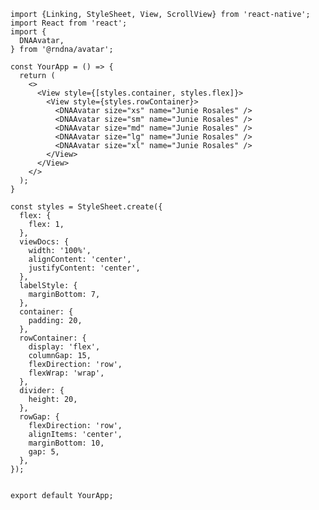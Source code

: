 
```SnackPlayer name=Avatar&description=This%20is%20a%20description&dependencies=@rndna/avatar&platform=web
import {Linking, StyleSheet, View, ScrollView} from 'react-native';
import React from 'react';
import {
  DNAAvatar,
} from '@rndna/avatar';

const YourApp = () => {
  return (
    <>
      <View style={[styles.container, styles.flex]}>
        <View style={styles.rowContainer}>
          <DNAAvatar size="xs" name="Junie Rosales" />
          <DNAAvatar size="sm" name="Junie Rosales" />
          <DNAAvatar size="md" name="Junie Rosales" />
          <DNAAvatar size="lg" name="Junie Rosales" />
          <DNAAvatar size="xl" name="Junie Rosales" />
        </View>
      </View>
    </>
  );
}

const styles = StyleSheet.create({
  flex: {
    flex: 1,
  },
  viewDocs: {
    width: '100%',
    alignContent: 'center',
    justifyContent: 'center',
  },
  labelStyle: {
    marginBottom: 7,
  },
  container: {
    padding: 20,
  },
  rowContainer: {
    display: 'flex',
    columnGap: 15,
    flexDirection: 'row',
    flexWrap: 'wrap',
  },
  divider: {
    height: 20,
  },
  rowGap: {
    flexDirection: 'row',
    alignItems: 'center',
    marginBottom: 10,
    gap: 5,
  },
});


export default YourApp;
```
